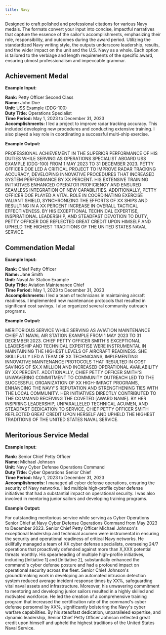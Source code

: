 ```yaml
---
title: Navy
---
```


Designed to craft polished and professional citations for various Navy medals. The formats convert your input into concise, impactful narratives that capture the essence of the sailor's accomplishments, emphasizing their role, responsibility, and outcomes during the award period. Utilizing the standardized Navy writing style, the outputs underscore leadership, results, and the wider impact on the unit and the U.S. Navy as a whole. Each option is tailored to the verbiage and length requirements of the specific award, ensuring utmost professionalism and impeccable grammar.

## Achievement Medal

**Example Input:**

**Rank:** Petty Officer Second Class  
**Name:** John Doe  
**Unit:** USS Example (DDG-100)  
**Duty Title:** Operations Specialist  
**Time Period:** May 1, 2023 to December 31, 2023  
**Accomplishments:** I led a project to improve radar tracking accuracy. This included developing new procedures and conducting extensive training. I also played a key role in coordinating a successful multi-ship exercise.

**Example Output:**

PROFESSIONAL ACHIEVEMENT IN THE SUPERIOR PERFORMANCE OF HIS DUTIES
WHILE SERVING AS OPERATIONS SPECIALIST ABOARD USS EXAMPLE (DDG-100)
FROM 1 MAY 2023 TO 31 DECEMBER 2023. PETTY OFFICER DOE LED A
CRITICAL PROJECT TO IMPROVE RADAR TRACKING ACCURACY, DEVELOPING
INNOVATIVE PROCEDURES THAT INCREASED SYSTEM PERFORMANCE BY XX
PERCENT. HIS EXTENSIVE TRAINING INITIATIVES ENHANCED OPERATOR
PROFICIENCY AND ENSURED SEAMLESS INTEGRATION OF NEW CAPABILITIES.
ADDITIONALLY, PETTY OFFICER DOE PLAYED A VITAL ROLE IN COORDINATING
EXERCISE VALIANT SHIELD, SYNCHRONIZING THE EFFORTS OF XX SHIPS AND
RESULTING IN A XX PERCENT INCREASE IN OVERALL TACTICAL EFFECTIVENESS.
BY HIS EXCEPTIONAL TECHNICAL EXPERTISE, INSPIRATIONAL LEADERSHIP, AND
STEADFAST DEVOTION TO DUTY, PETTY OFFICER DOE REFLECTED GREAT CREDIT
UPON HIMSELF AND UPHELD THE HIGHEST TRADITIONS OF THE UNITED STATES
NAVAL SERVICE.

## Commendation Medal

**Example Input:**

**Rank:** Chief Petty Officer  
**Name:** Jane Smith  
**Unit:** Naval Air Station Example  
**Duty Title:** Aviation Maintenance Chief  
**Time Period:** May 1, 2023 to December 31, 2023  
**Accomplishments:** I led a team of technicians in maintaining aircraft readiness. I implemented new maintenance protocols that resulted in significant cost savings. I also organized several community outreach programs.

**Example Output:**

MERITORIOUS SERVICE WHILE SERVING AS AVIATION MAINTENANCE CHIEF AT NAVAL AIR STATION EXAMPLE FROM 1 MAY 2023 TO 31 DECEMBER 2023. CHIEF PETTY OFFICER SMITH'S EXCEPTIONAL LEADERSHIP AND TECHNICAL EXPERTISE WERE INSTRUMENTAL IN MAINTAINING THE HIGHEST LEVELS OF AIRCRAFT READINESS. SHE SKILLFULLY LED A TEAM OF XX TECHNICIANS, IMPLEMENTING INNOVATIVE MAINTENANCE PROTOCOLS THAT RESULTED IN COST SAVINGS OF $X.X MILLION AND INCREASED OPERATIONAL AVAILABILITY BY XX PERCENT. ADDITIONALLY, CHIEF PETTY OFFICER SMITH'S UNWAVERING COMMITMENT TO COMMUNITY OUTREACH LED TO THE SUCCESSFUL ORGANIZATION OF XX HIGH-IMPACT PROGRAMS, ENHANCING THE NAVY'S REPUTATION AND STRENGTHENING TIES WITH THE LOCAL COMMUNITY. HER INITIATIVES DIRECTLY CONTRIBUTED TO THE COMMAND RECEIVING THE COVETED [AWARD NAME]. BY HER INSPIRING LEADERSHIP, UNPARALLELED TECHNICAL ACUMEN, AND STEADFAST DEDICATION TO SERVICE, CHIEF PETTY OFFICER SMITH REFLECTED GREAT CREDIT UPON HERSELF AND UPHELD THE HIGHEST TRADITIONS OF THE UNITED STATES NAVAL SERVICE.

## Meritorious Service Medal

**Example Input:**

**Rank:** Senior Chief Petty Officer  
**Name:** Michael Johnson  
**Unit:** Navy Cyber Defense Operations Command  
**Duty Title:** Cyber Operations Senior Chief  
**Time Period:** May 1, 2023 to December 31, 2023  
**Accomplishments:** I managed all cyber defense operations, ensuring the security of Navy networks. I led multiple high-profile cyber defense initiatives that had a substantial impact on operational security. I was also involved in mentoring junior sailors and developing training programs.

**Example Output:**

For outstanding meritorious service while serving as Cyber Operations Senior Chief at Navy Cyber Defense Operations Command from May 2023 to December 2023. Senior Chief Petty Officer Michael Johnson's exceptional leadership and technical acumen were instrumental in ensuring the security and operational readiness of critical Navy networks. He skillfully managed a team of XX cyber defense specialists, overseeing 24/7 operations that proactively defended against more than X,XXX potential threats monthly. His spearheading of multiple high-profile initiatives, including [Initiative 1] and [Initiative 2], substantially enhanced the command's cyber defense posture and had a profound impact on operational security across the fleet. Senior Chief Johnson's groundbreaking work in developing an automated intrusion detection system reduced average incident response times by XX%, safeguarding vital naval assets and infrastructure. Moreover, his unwavering commitment to mentoring and developing junior sailors resulted in a highly skilled and motivated workforce. He led the creation of a comprehensive training program that increased the certification rate of the command's cyber defense personnel by XX%, significantly bolstering the Navy's cyber warfare capabilities. By his steadfast dedication, unparalleled expertise, and dynamic leadership, Senior Chief Petty Officer Johnson reflected great credit upon himself and upheld the highest traditions of the United States Naval Service.
